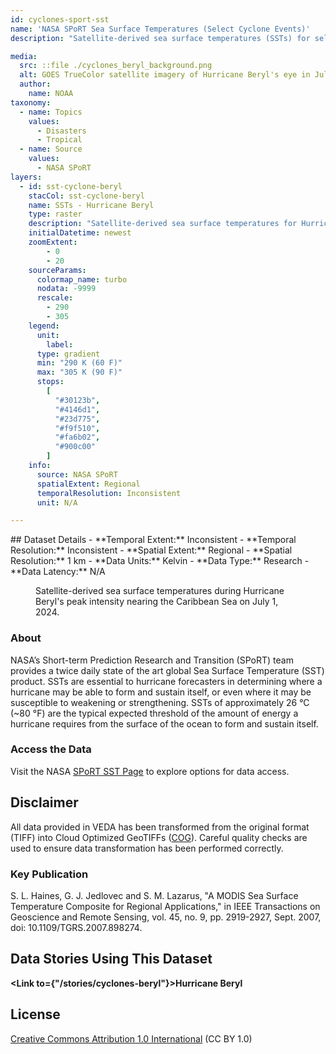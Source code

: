```yaml
---
id: cyclones-sport-sst
name: 'NASA SPoRT Sea Surface Temperatures (Select Cyclone Events)'
description: "Satellite-derived sea surface temperatures (SSTs) for select cyclone events."

media:
  src: ::file ./cyclones_beryl_background.png
  alt: GOES TrueColor satellite imagery of Hurricane Beryl's eye in July of 2024.
  author: 
    name: NOAA 
taxonomy:
  - name: Topics
    values:
      - Disasters
      - Tropical
  - name: Source
    values:
      - NASA SPoRT
layers:
  - id: sst-cyclone-beryl
    stacCol: sst-cyclone-beryl
    name: SSTs - Hurricane Beryl
    type: raster
    description: "Satellite-derived sea surface temperatures for Hurricane Beryl."
    initialDatetime: newest
    zoomExtent:
        - 0
        - 20
    sourceParams:
      colormap_name: turbo    
      nodata: -9999
      rescale:
        - 290
        - 305
    legend:
      unit:
        label:
      type: gradient
      min: "290 K (60 F)"
      max: "305 K (90 F)"
      stops:
        [
          "#30123b",
          "#4146d1",
          "#23d775",
          "#f9f510",
          "#fa6b02",
          "#900c00"
        ]
    info:
      source: NASA SPoRT
      spatialExtent: Regional
      temporalResolution: Inconsistent
      unit: N/A

---
```

<Block>
  <Prose>
  ## Dataset Details
  - **Temporal Extent:** Inconsistent
  - **Temporal Resolution:** Inconsistent
  - **Spatial Extent:** Regional
  - **Spatial Resolution:** 1 km
  - **Data Units:** Kelvin
  - **Data Type:** Research
  - **Data Latency:** N/A
  </Prose>
<Figure>
  <Map
    center={[-62, 13.5]}
    zoom={5.25}
    datasetId='sst-cyclone-beryl'
    layerId='sst-cyclone-beryl'
    dateTime='2024-07-01'
  />
  <Caption
    attrAuthor='NASA'
    attrUrl='https://nasa.gov/'
  >
  Satellite-derived sea surface temperatures during Hurricane Beryl's peak intensity nearing the Caribbean Sea on July 1, 2024.
  </Caption>
</Figure>
</Block>

<Block>
  <Prose>

  ### About

  NASA’s Short-term Prediction Research and Transition (SPoRT) team provides a twice daily state of the art global Sea Surface Temperature (SST) product. SSTs are essential to hurricane forecasters in determining where a hurricane may be able to form and sustain itself, or even where it may be susceptible to weakening or strengthening. SSTs of approximately 26 °C (~80 °F) are the typical expected threshold of the amount of energy a hurricane requires from the surface of the ocean to form and sustain itself.
  </Prose>
</Block>

<Block>
  <Prose>
  
  ### Access the Data

  Visit the NASA [SPoRT SST Page](https://weather.ndc.nasa.gov/sport/sst/) to explore options for data access.

  </Prose>
</Block>

<Block>
  <Prose>
  
  ## Disclaimer

  All data provided in VEDA has been transformed from the original format (TIFF) into Cloud Optimized GeoTIFFs ([COG](https://www.cogeo.org)). Careful quality checks are used to ensure data transformation has been performed correctly.  
  
  </Prose>
</Block>

<Block>
  <Prose>

  ### Key Publication
  
  S. L. Haines, G. J. Jedlovec and S. M. Lazarus, "A MODIS Sea Surface Temperature Composite for Regional Applications," in IEEE Transactions on Geoscience and Remote Sensing, vol. 45, no. 9, pp. 2919-2927, Sept. 2007, doi: 10.1109/TGRS.2007.898274.
  </Prose>
</Block>

<Block>
  <Prose>
  
  ## Data Stories Using This Dataset
  
  **<Link to={"/stories/cyclones-beryl"}>Hurricane Beryl</Link>**

  </Prose>
</Block>

<Block>
  <Prose>
  
  ## License
  
  [Creative Commons Attribution 1.0 International](https://creativecommons.org/publicdomain/zero/1.0/legalcode) (CC BY 1.0)

  </Prose>
</Block>